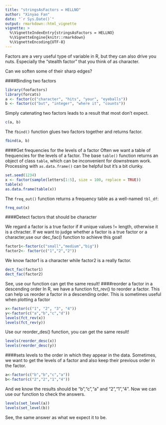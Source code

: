 ```yaml
---
title: "stringsAsFactors = HELLNO"
author: "Xinyao Fan"
date: "`r Sys.Date()`"
output: rmarkdown::html_vignette
vignette: >
  %\VignetteIndexEntry{stringsAsFactors = HELLNO}
  %\VignetteEngine{knitr::rmarkdown}
  %\VignetteEncoding{UTF-8}
---
```


Factors are a very useful type of variable in R, but they can also drive you nuts. Especially the "stealth factor" that you think of as character.

Can we soften some of their sharp edges?

####Binding two factors
```r
library(foofactors)
library(forcats)
a <- factor(c("character", "hits", "your", "eyeballs"))
b <- factor(c("but", "integer", "where it", "counts"))
```

Simply catenating two factors leads to a result that most don't expect.

```r
c(a, b)
```

The `fbind()` function glues two factors together and returns factor.

```r
fbind(a, b)
```
####Get frequencies for the levels of a factor
Often we want a table of frequencies for the levels of a factor. The base `table()` function returns an object of class `table`, which can be inconvenient for downstream work.  Processing with `as.data.frame()` can be helpful but it's a bit clunky.

```r
set.seed(1234)
x <- factor(sample(letters[1:5], size = 100, replace = TRUE))
table(x)
as.data.frame(table(x))
```

The `freq_out()` function returns a frequency table as a well-named `tbl_df`:

```r
freq_out(x)
```
####Detect factors that should be character 

We regard a factor is a true factor if  # unique values != length, otherwise it is a chracter. If we want to judge whether a factor is a true factor or a character,use our dec_fac() function to achieve this goal! 
```r
factor1<-factor(c("small","medium","big"))
factor2<- factor(c("1","2","2"))
```

We know factor1 is a character while factor2 is a really factor. 
```r
dect_fac(factor1)
dect_fac(factor2)
```

See, use our function can get the same result!
####reorder a factor in a descending order
In R, we have a function fct_rev() to reorder a factor. This can help us reorder a factor in a descending order. This is sometimes useful when plotting a factor
```r
x<-factor(c("1", "2", "3", "4"))
y<-factor(c("a","b","c","d"))
levels(fct_rev(x))
levels(fct_rev(y))
```
Use our reorder_des() function, you can get the same result!
```r
levels(reorder_desc(x))
levels(reorder_desc(y))
```
####sets levels to the order in which they appear in the data.
Sometimes, we want to get the levels of a factor and also keep their previous order in the factor.
```r
a<-factor(c("b","b","c","a"))
b<-factor(c("2","2","1","4"))
```
And we know the results should be "b","c","a" and "2","1","4". Now we can use our function to check the answers.
```r
levels(set_level(a))
levels(set_level(b))
```
See, the same answer as what we expect it to be.
